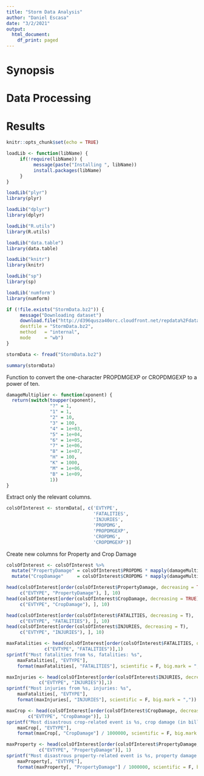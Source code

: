 ```yaml
---
title: "Storm Data Analysis"
author: "Daniel Escasa"
date: "3/2/2021"
output:
  html_document:
    df_print: paged
---
```

# Synopsis

# Data Processing

# Results


```r
knitr::opts_chunk$set(echo = TRUE)
```
```r
loadLib <- function(libName) {
     if(!require(libName)) {
          message(paste("Installing ", libName))
          install.packages(libName)
     }
}

loadLib("plyr")
library(plyr)

loadLib("dplyr")
library(dplyr)

loadLib("R.utils")
library(R.utils)

loadLib("data.table")
library(data.table)

loadLib("knitr")
library(knitr)

loadLib("sp")
library(sp)

loadLib('numform')
library(numform)
```

```r
if (!file.exists("StormData.bz2")) {
     message("Downloading dataset")
     download.file("http://d396qusza40orc.cloudfront.net/repdata%2Fdata%2FStormData.csv.bz2",
     destfile = "StormData.bz2", 
     method   = "internal",
     mode     = "wb")
}
```
```r
stormData <- fread("StormData.bz2")
```
```r
summary(stormData)
```
Function to convert the one-character PROPDMGEXP or CROPDMGEXP to
a power of ten.
```r
damageMultiplier <- function(xponent) {
  return(switch(toupper(xponent),
                "?" = 1,
                "1" = 1,
                "2" = 10,
                "3" = 100,
                "4" = 1e+03,
                "5" = 1e+04,
                "6" = 1e+05,
                "7" = 1e+06,
                "8" = 1e+07,
                "H" = 100,
                "K" = 1000,
                "M" = 1e+06,
                "B" = 1e+09,
                1))
}
```
Extract only the relevant columns.
```r
colsOfInterest <- stormData[, c('EVTYPE', 
                                'FATALITIES', 
                                'INJURIES', 
                                'PROPDMG', 
                                'PROPDMGEXP', 
                                'CROPDMG', 
                                'CROPDMGEXP')]
```
Create new columns for Property and Crop Damage
```r
colsOfInterest <- colsOfInterest %>%
  mutate("PropertyDamage" = colsOfInterest$PROPDMG * mapply(damageMultiplier, colsOfInterest$PROPDMGEXP)) %>%
  mutate("CropDamage"     = colsOfInterest$CROPDMG * mapply(damageMultiplier, colsOfInterest$CROPDMGEXP))

```

```r
head(colsOfInterest[order(colsOfInterest$PropertyDamage, decreasing = TRUE), 
     c("EVTYPE", "PropertyDamage"), ], 10)
head(colsOfInterest[order(colsOfInterest$CropDamage, decreasing = TRUE), 
     c("EVTYPE", "CropDamage"), ], 10)
```

```r
head(colsOfInterest[order(colsOfInterest$FATALITIES, decreasing = T), 
     c("EVTYPE", "FATALITIES"), ], 10)
head(colsOfInterest[order(colsOfInterest$INJURIES, decreasing = T), 
     c("EVTYPE", "INJURIES"), ], 10)
```
```r
maxFatalities <- head(colsOfInterest[order(colsOfInterest$FATALITIES, decreasing = T), 
		      c("EVTYPE", "FATALITIES")],1)
sprintf("Most fatalities from %s, fatalities: %s", 
	maxFatalities[, "EVTYPE"], 
	format(maxFatalities[, "FATALITIES"], scientific = F, big.mark = ","))

maxInjuries <- head(colsOfInterest[order(colsOfInterest$INJURIES, decreasing = T), 
		    c("EVTYPE", "INJURIES")],1)
sprintf("Most injuries from %s, injuries: %s", 
	maxFatalities[, "EVTYPE"], 
	format(maxInjuries[, "INJURIES"], scientific = F, big.mark = ","))
```

```r
maxCrop <- head(colsOfInterest[order(colsOfInterest$CropDamage, decreasing = T), 
		c("EVTYPE", "CropDamage")], 1)
sprintf("Most disastrous crop-related event is %s, crop damage (in billions) is $%s", 
	maxCrop[, "EVTYPE"], 
	format(maxCrop[, "CropDamage"] / 1000000, scientific = F, big.mark = ","))

maxProperty <- head(colsOfInterest[order(colsOfInterest$PropertyDamage, decreasing = T), 
		    c("EVTYPE", "PropertyDamage")], 1)
sprintf("Most disastrous property-related event is %s, property damage (in billions) is $%s", 
	maxProperty[, "EVTYPE"], 
	format(maxProperty[, "PropertyDamage"] / 1000000, scientific = F, big.mark = ","))
```
